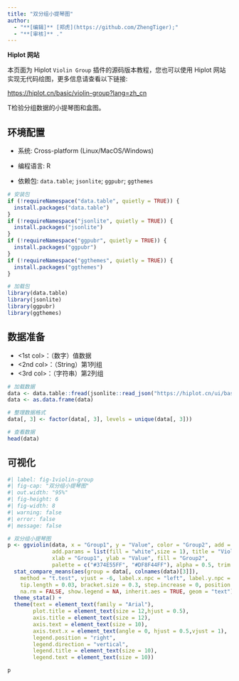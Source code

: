 ```yaml
---
title: "双分组小提琴图"
author:
  - "**[编辑]** [郑虎](https://github.com/ZhengTiger);"
  - "**[审核]** ."
---
```


::: callout-note
**Hiplot 网站**

本页面为 Hiplot `Violin Group` 插件的源码版本教程，您也可以使用 Hiplot 网站实现无代码绘图，更多信息请查看以下链接:

<https://hiplot.cn/basic/violin-group?lang=zh_cn>
:::

T检验分组数据的小提琴图和盒图。

## 环境配置

-   系统: Cross-platform (Linux/MacOS/Windows)

-   编程语言: R

-   依赖包: `data.table`; `jsonlite`; `ggpubr`; `ggthemes`

```r
# 安装包
if (!requireNamespace("data.table", quietly = TRUE)) {
  install.packages("data.table")
}
if (!requireNamespace("jsonlite", quietly = TRUE)) {
  install.packages("jsonlite")
}
if (!requireNamespace("ggpubr", quietly = TRUE)) {
  install.packages("ggpubr")
}
if (!requireNamespace("ggthemes", quietly = TRUE)) {
  install.packages("ggthemes")
}

# 加载包
library(data.table)
library(jsonlite)
library(ggpubr)
library(ggthemes)
```

## 数据准备

- <1st col>：（数字）值数据
- <2nd col>：（String）第1列组
- <3rd col>：（字符串）第2列组

```r
# 加载数据
data <- data.table::fread(jsonlite::read_json("https://hiplot.cn/ui/basic/violin-group/data.json")$exampleData$textarea[[1]])
data <- as.data.frame(data)

# 整理数据格式
data[, 3] <- factor(data[, 3], levels = unique(data[, 3]))

# 查看数据
head(data)
```

## 可视化

```r
#| label: fig-1violin-group
#| fig-cap: "双分组小提琴图"
#| out.width: "95%"
#| fig-height: 6
#| fig-width: 8
#| warning: false
#| error: false
#| message: false

# 双分组小提琴图
p <- ggviolin(data, x = "Group1", y = "Value", color = "Group2", add = "dotplot",
              add.params = list(fill = "white",size = 1), title = "Violin Diagram",
              xlab = "Group1", ylab = "Value", fill = "Group2",
              palette = c("#374E55FF", "#DF8F44FF"), alpha = 0.5, trim = F) +
  stat_compare_means(aes(group = data[, colnames(data)[3]]),
    method = "t.test", vjust = -6, label.x.npc = "left", label.y.npc = "top",
    tip.length = 0.03, bracket.size = 0.3, step.increase = 0, position = "identity",
    na.rm = FALSE, show.legend = NA, inherit.aes = TRUE, geom = "text") +
  theme_stata() +
  theme(text = element_text(family = "Arial"),
        plot.title = element_text(size = 12,hjust = 0.5),
        axis.title = element_text(size = 12),
        axis.text = element_text(size = 10),
        axis.text.x = element_text(angle = 0, hjust = 0.5,vjust = 1),
        legend.position = "right",
        legend.direction = "vertical",
        legend.title = element_text(size = 10),
        legend.text = element_text(size = 10))

p
```



